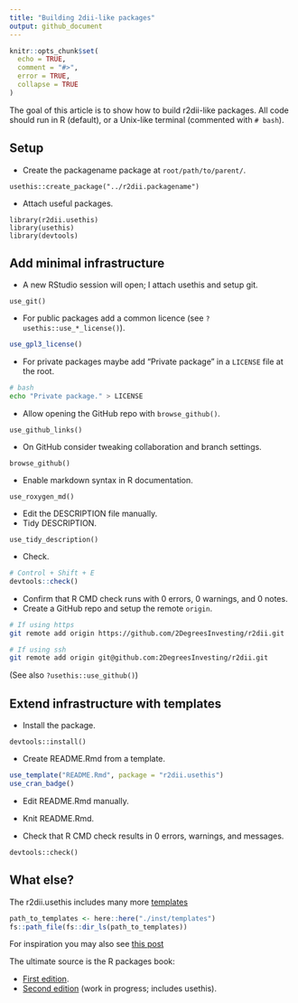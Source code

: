 ```yaml
---
title: "Building 2dii-like packages"
output: github_document
---
```


```r
knitr::opts_chunk$set(
  echo = TRUE,
  comment = "#>",
  error = TRUE,
  collapse = TRUE
)
```

The goal of this article is to show how to build r2dii-like packages. All code should run in R (default), or a Unix-like terminal (commented with `# bash`).

## Setup

* Create the packagename package at `root/path/to/parent/`.

```
usethis::create_package("../r2dii.packagename")
```

* Attach useful packages.

```
library(r2dii.usethis)
library(usethis)
library(devtools)
```

## Add minimal infrastructure

* A new RStudio session will open; I attach usethis and setup git.

```
use_git()
```

* For public packages add a common licence (see `?usethis::use_*_license()`).

```r
use_gpl3_license()
```

* For private packages maybe add "Private package" in a `LICENSE` file at the root.

```bash
# bash
echo "Private package." > LICENSE
```

* Allow opening the GitHub repo with `browse_github()`.

```
use_github_links()
```

* On GitHub consider tweaking collaboration and branch settings.

```
browse_github()
```

* Enable markdown syntax in R documentation.

```
use_roxygen_md()
```

* Edit the DESCRIPTION file manually.
* Tidy DESCRIPTION.

```
use_tidy_description()
```

* Check.

```r
# Control + Shift + E
devtools::check()
```

* Confirm that R CMD check runs with 0 errors, 0 warnings, and 0 notes.
* Create a GitHub repo and setup the remote `origin`.

```bash
# If using https
git remote add origin https://github.com/2DegreesInvesting/r2dii.git

# If using ssh
git remote add origin git@github.com:2DegreesInvesting/r2dii.git
```

(See also `?usethis::use_github()`)

## Extend infrastructure with templates

  * Install the package.

```
devtools::install()
```

* Create README.Rmd from a template.

```r
use_template("README.Rmd", package = "r2dii.usethis")
use_cran_badge()
```

* Edit README.Rmd manually.
* Knit README.Rmd.

* Check that R CMD check results in 0 errors, warnings, and messages.

```
devtools::check()
```

## What else?

The r2dii.usethis includes many more [templates](https://github.com/2DegreesInvesting/r2dii.usethis/tree/master/inst/templates)

```r
path_to_templates <- here::here("./inst/templates")
fs::path_file(fs::dir_ls(path_to_templates))
```

For inspiration you may also see [this post](https://fgeo.netlify.com/2018/03/28/2018-03-28-building-infrastructure-for-r-packages-with-usethis/)

The ultimate source is the R packages book:

* [First edition](http://r-pkgs.had.co.nz/).
* [Second edition](https://r-pkgs.org/) (work in progress; includes usethis).
